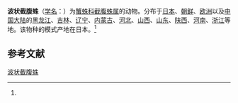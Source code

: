 {{Speciesbox
| name = 波状截腹蛛
| status = 
| status_system = 
| image = 
| genus = Pistius
| species = undulatus
| authority = (Karsch, 1879)<ref name='id14574'>{{cite web| url =http://www.bioinfo.cn/db05/BjdwSpecies.php?action=view&id=14574| title =波状截腹蛛| work =《中国动物物种编目数据库》| publisher =中国科学院微生物研究所| author =中国科学院动物研究所| accessdate =2009-04-28| deadurl =yes| archiveurl =https://web.archive.org/web/20160305041225/http://www.bioinfo.cn/db05/BjdwSpecies.php?action=view&id=14574| archivedate =2016-03-05}}</ref>
}}

'''波状截腹蛛'''（[[学名|学名]]：{{lang|la|''Pistius undulatus''}}）为[[蟹蛛科|蟹蛛科]][[截腹蛛属|截腹蛛属]]的动物。分布于[[日本|日本]]、[[朝鲜|朝鲜]]、[[欧洲|欧洲]]以及[[中国大陆|中国大陆]]的[[黑龙江|黑龙江]]、[[吉林|吉林]]、[[辽宁|辽宁]]、[[内蒙古|内蒙古]]、[[河北|河北]]、[[山西|山西]]、[[山东|山东]]、[[陕西|陕西]]、[[河南|河南]]、[[浙江|浙江]]等地。该物种的模式产地在日本。<ref name='id14574'/>

== 参考文献 ==
{{reflist}}

{{Wikispecies|Pistius undulatus}}
{{Taxonbar|from=Q2408184}}

[[Category:截腹蛛属|波状截腹蛛]]


{{蜘蛛小作品}}